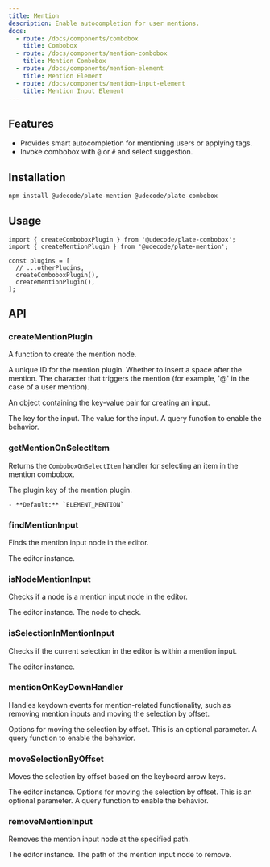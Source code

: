 ```yaml
---
title: Mention
description: Enable autocompletion for user mentions.
docs:
  - route: /docs/components/combobox
    title: Combobox
  - route: /docs/components/mention-combobox
    title: Mention Combobox
  - route: /docs/components/mention-element
    title: Mention Element
  - route: /docs/components/mention-input-element
    title: Mention Input Element
---
```


<ComponentPreview name="playground-demo" id="mention" />

<PackageInfo>

## Features

- Provides smart autocompletion for mentioning users or applying tags.
- Invoke combobox with `@` or `#` and select suggestion.

</PackageInfo>

## Installation

```bash
npm install @udecode/plate-mention @udecode/plate-combobox
```

## Usage

```tsx
import { createComboboxPlugin } from '@udecode/plate-combobox';
import { createMentionPlugin } from '@udecode/plate-mention';

const plugins = [
  // ...otherPlugins,
  createComboboxPlugin(),
  createMentionPlugin(),
];
```

## API

### createMentionPlugin

<APIOptions>

<APIItem name="createMentionNode" type="(item: TComboboxItem<TData>, meta: CreateMentionNodeMeta) => TNodeProps<TMentionElement>" optional>
 
A function to create the mention node.

</APIItem>
<APIItem name="id" type="string" optional>
  A unique ID for the mention plugin.
</APIItem>
<APIItem name="insertSpaceAfterMention" type="boolean" optional>
  Whether to insert a space after the mention.
</APIItem>
<APIItem name="trigger" type="string" optional>
  The character that triggers the mention (for example, '@' in the case of a
  user mention).
</APIItem>

<APIItem name="inputCreation" type="{ key: string; value: string }" optional>

An object containing the key-value pair for creating an input.

<APISubList>
  <APISubListItem parent="inputCreation" name="key" type="string">
    The key for the input.
  </APISubListItem>
  <APISubListItem parent="inputCreation" name="value" type="string">
    The value for the input.
  </APISubListItem>
</APISubList>

</APIItem>
<APIItem name="query" type="(editor: PlateEditor) => boolean" optional>
  A query function to enable the behavior.
</APIItem>

</APIOptions>

### getMentionOnSelectItem

Returns the `ComboboxOnSelectItem` handler for selecting an item in the mention combobox.

<APIParameters>
  <APIItem name="options" type="PlatePluginKey" optional>
    <APISubList>
  <APISubListItem parent="options" name="key" type="string" optional>
    The plugin key of the mention plugin.

    - **Default:** `ELEMENT_MENTION`

  </APISubListItem>
    </APISubList>
  </APIItem>
</APIParameters>

### findMentionInput

Finds the mention input node in the editor.

<APIParameters>
  <APIItem name="editor" type="PlateEditor">
    The editor instance.
  </APIItem>
  <APIItem
    name="options"
    type="Omit<FindNodeOptions<V>, 'match'>"
    optional
  ></APIItem>
</APIParameters>

### isNodeMentionInput

Checks if a node is a mention input node in the editor.

<APIParameters>
  <APIItem name="editor" type="PlateEditor">
    The editor instance.
  </APIItem>
  <APIItem name="node" type="TNode">
    The node to check.
  </APIItem>
</APIParameters>

### isSelectionInMentionInput

Checks if the current selection in the editor is within a mention input.

<APIParameters>
  <APIItem name="editor" type="PlateEditor">
    The editor instance.
  </APIItem>
</APIParameters>

### mentionOnKeyDownHandler

Handles keydown events for mention-related functionality, such as removing mention inputs and moving the selection by offset.

<APIParameters>
  <APIItem name="options" type="MoveSelectionByOffsetOptions" optional>
    Options for moving the selection by offset. This is an optional parameter.
    <APISubList>
      <APISubListItem parent="options" name="query" type="function" optional>
        A query function to enable the behavior.
      </APISubListItem>
    </APISubList>
  </APIItem>
</APIParameters>

### moveSelectionByOffset

Moves the selection by offset based on the keyboard arrow keys.

<APIParameters>
  <APIItem name="editor" type="PlateEditor">
    The editor instance.
  </APIItem>
  <APIItem name="options" type="MoveSelectionByOffsetOptions" optional>
    Options for moving the selection by offset. This is an optional parameter.
    <APISubList>
      <APISubListItem parent="options" name="query" type="function" optional>
        A query function to enable the behavior.
      </APISubListItem>
    </APISubList>
  </APIItem>
</APIParameters>

### removeMentionInput

Removes the mention input node at the specified path.

<APIParameters>
  <APIItem name="editor" type="PlateEditor">
    The editor instance.
  </APIItem>
  <APIItem name="path" type="Path">
    The path of the mention input node to remove.
  </APIItem>
</APIParameters>
